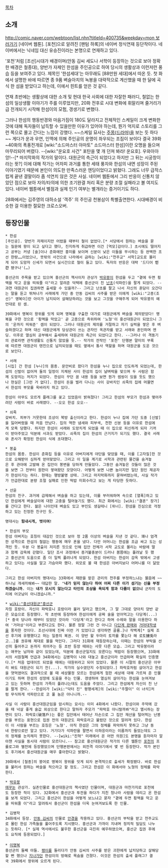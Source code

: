 [[목차]]

== 소개 ==
[[http://comic.naver.com/webtoon/list.nhn?titleId=400735&weekday=mon 보러가기]]
[네이버 웹툰]. [포천]으로 알려진 [팬텀 하록]의 네이버 정식연재 등단작이다. 네이버에서는 닉네임 대신 유승진이라는 본명으로 연재하고 있다.

'포천'처럼 [조선]시대가 배경이며(안동 김씨 세도나 서학이 등장하는 것으로 보아 정확한 배경은 철종대), 양반가 자제인 한섬을 주인공으로 하여 당시의 생활상과 이런저런 풍습 등을 보여주고 있다. 제목인 '한섬세대'는 아무래도 [88만원 세대]에서 따온 듯. 첫 화에서 설명한 바에 따르면 종 9품 벼슬아치의 녹봉을 대략적으로 계산했을 때 한 달에 곡식 한 섬을 받았다고 하는데, 이에서 힌트를 얻은 것 같다. 

연재 초반에는 생활상에 대한 소개 및 현대 한국 사회에 대한 자잘한 패러디, 철없는 한섬의 일상생활 이야기가 주를 이루었지만, 20화 전후로 시대 변화에 휘말리며 줄거리가 급 전개되기 시작해 한섬이의 모험, 갱생기로 변했다.

그러나 한섬의 행동반경와 마음가짐이 180도 달라지고 전체적인 스케일이 크게 변화한 것에 대해 독자들이 납득할 수 있을만한 이유가 있어야 하는데, 뭔가 억지로 스토리를 그런 쪽으로 몰고 간다는 느낌이 강했다. ~~스케일 묘사는 [[주몽(드라마)]]을 보는 듯 하다~~ 게다가 운과 우연, 인맥에 의해 주인공의 운명이 좌우되는 조짐이 보이다 결국 39화~40화의 폭풍전개로 [wiki:"소드마스터 야마토" 소드마스터 한섬]이란 오명을 들으며 마무리되어 버렸다. --[wiki:"운요호 사건" 포탄을 몇 개 던져 봐라! 운요호]. 우와아아앙!--[* 마지막화의 작가의 말이다. 대원군의 측근이 되었다고 하지만 그 뒤는 시궁창이라는 뜻?] 이에 대해 작가는 어차피 과거를 통한 세태 풍자와 한섬의 내면 성장이 주된 이야기였기 때문에 본인이 의도한 만족스러운 엔딩이었다고 밝혔다. 그래도 너무 급작스럽게 끝낸 결말이라 좀 석연치 않은 것은 사실. 네이버 웹툰에서 그리 반응이 신통치 않았던 점으로 보아 자의/타의에 의한 조기완결 처리 혹은 분량 조절 실패라고 볼 여지도 있다. 네이버 웹툰에서 별점과 실제 인기 여부는 별개라는 증거이기도 하다.

28화에서는 김주영의 대하소설 '객주' 의 주인공 천봉삼이 특별출연한다. 시대배경이 비슷한 걸 이용한 절묘한 크로스오버.

== 등장인물 ==
 * 한섬
 [주인공]. 양반가 자제이지만 어렸을 때부터 철이 없었다.[* 서당에서 원하는 벼슬을 묻는 질문에 왕이 되고 싶다고 했다, 진지하게 취급하면 이건 [역모]감이다.] 초시에도 떨어지고 공부는 커녕 [술]이나 춘화에만 흥미를 보이며 신분이 낮은 이들을 무시하는 등 완벽한 조선 한량……이었으나, 뜻밖의 사건으로 나라에서 금하는 [wiki:"천주교" 서학]교도로 몰리게 되어 도망자 신세가 되면서 실시간으로 철이 들고 있다. 독자의 반응은 대략 '드디어 '''인간''' 됐구나'(…)

 흥선군의 주목을 받고 있으며 흥선군의 책사이자 관상가 [[박유붕]]이 한섬을 두고 "곁에 두면 횡액을 막고 운을 띄워줄 이"라고 알려준 덕택에 흥선군이 친 [[난초]](석파란)을 팔게 되었다. --과연 대원군이 집권하면 출세할 수 있을까?-- 그리고 난초를 팔고 나서 자신의 혼담이 오간다는 말을 듣고 뛰쳐나가 서래에게 가던 중 안동 김씨의 사주를 받은 이에게 [wiki:"고종(조선)" 명복이]란 아이가 납치되어 살해당하려는 것을 보고 그것을 구해주게 되어 박유붕의 예언대로 된 셈.

 39화에서 명복이 왕위를 잇게 되며 명복을 구출한 대가로 대원군에게 벼슬을 제의받았다! 명복을 구한 것으로 '횡액을 막았고' 곧 고종으로 즉위하여 '노형'이 흥선대원군이 되었으니 그의 '운까지 띄워준' 셈이 되었다. 그러나 대원군의 제의를 거절하고 자기 실력을 쌓은 후 벼슬하겠다고 하며 대신 대원군에게 당상관이 쓰는 관자인 옥관자를 받고 서래와 혼인하며 엔딩. 이후로 열심히 공부해서 출세하여 대원군의 측근이 되었다고 한다. --그러나 이 격동기의 관료라면 관직생활도 신통치 않았을 듯.-- 작가의 전작인 '포천' 단행본 말미의 부록에 따르면 대원군이 텐진으로 납치되었을 때도 옆에서 통사 역할을 하며 대원군을 도운 것으로 보인다.

 * 서래
 [시집] 간 한섬 [누나]의 몸종. 문안비로 왔다가 한섬을 누나 집으로 인도하게 되었는데, 한섬의 신발이 없어져 둘의 일정이 지체된 사이 한섬의 집이 날벼락을 맞으며 두 사람은 함께 도망치는 처지가 되었다. 한섬이 꾸던 꿈 내용 등을 보면 뭔가 썸씽이 있을 듯도 했으나 현실은 [그런 거 없다]. 한섬이 돈을 벌러 다니는 사이 갖바치인 쇠죽의 집에 머물면서 한섬의 부모를 옥바라지 하고 있다.

 한섬이 아무도 모르게 플래그를 꽂고 있었음이 밝혀졌다! 그리고 한섬의 부모가 한섬과 맺어주려던 사람이 바로 서래였다. --오오 한섬 오오--

 * 쇠죽
 갖바치. 피부가 거뭇한데 조상이 북방 출신이라고 한다. 한섬이 누나 집에 가던 도중 [신발]을 잃어버렸을 때 처음 만났다. 집의 역한 냄새와 피부색, 천한 신분 등을 이유로 한섬에게 모욕 당했다. 하지만 한섬이 서래와 도망치게 되었을 때 이 집으로 피신하게 되자 기꺼이 받아주었고 덕분에 사과도 받았다. 쇠죽의 집이 한섬의 근거지가 되기도 했다. 결국 서래와 혼사가 확정된 한섬이 식에 초대했다.

 * 봉출
 한섬의 몸종. 한섬이 춘화집 등을 이유로 아버지에게 야단을 맞았을 때, 이를 [고자질]한 것으로 오해받아 심하게 얻어맞았다. 그리고 이 일을 계기로 서학과 관련된 물건을 숨겨놓은 후 관아에 고발해 온 집안이 봉변을 당하게 만들었다. 그동안 숨겨놓은 것들이 많은 것을 보면 그 전부터 원한이 쌓여왔던 모양이다. 어떻게 보면 나쁜 놈이지만 일단 원인 제공자가 한섬이기는 하다. 현재는 행방불명 상태. 그리고 마지막화까지 묻혀버렸는데, 사실 작가가 언급한대로 분량 조절 실패로 인한 떡밥 미회수라고 보는 게 타당한 듯하다.

 * 선윤
 한섬의 친구. 과거에 급제해서 벼슬을 하고 있는데, 이를 부러워하며 속으로 [열폭]하고 있던 한섬에게 벼슬살이에 대한 고충을 털어놓기도 했다. 최근 화에서는 [wiki:"결혼" 장가]를 간다고 한다. 젊은 나이인데 벼슬도 있고 부인도 생길테니 [위너]. 한섬을 진심으로 걱정하고 있는 진정한 친구인 듯.

 명대사는 '''힘내시게, 벗이여!'''

 * 한섬의 부모
 한섬 아버지는 호칭이 대감인 것으로 보아 정 2품 이상의 벼슬을 지낸 것 같다. 꽤나 엄격한 성격으로 한섬의 철없는 행동에 매우 혼을 냈다. 다만 어머니는 한섬을 조금 싸고 도는 성격인 듯. 두분 다 봉출이 저지른 짓으로 인해 집안 전체가 서학 교도로 몰리는 바람에 딸과 함께 감옥에 갇혔다. 일단 조사 과정에서 증거불충분이 드러나 봄쯤에는 풀려날 듯 했고 흥선군의 도움으로 좀 더 일찍 풀려나게 되었다. 한섬 아버지는 한섬이 감옥 밖에서 고생하고 있다는 사실을 알고 가슴아파 했다. 외모로 볼 때 한섬은 아버지보다 어머니를 더 닮았다.

 그리고 한섬 아버지의 명대사는 33화에서 재판을 맡은 관리의 천주를 부정하느냐는 물음에 ~~하나님 개새끼해봐~~ 대답한 말. "'''내가 믿지 않는다 하여 어찌 다른 이가 섬기는 신을 부정하겠습니까'''. 이는 '''내가 모시지 않는다고 타인의 조상을 욕되게 함과 다름이 없으니''' 군자의 도리에 어긋남이 아니겠습니까."

 * [[wiki:"흥선대원군"흥선군]]
 자칭 호랑이. 자신이 파락호니 호랑이라 불러 달라고 했으며, 그 말 그대로 양아치 양반 같은 모습으로 등장했다. 작 초반에 등장하여 한섬이에게 공짜 술을 얻어먹고는 다당계(...)[* 중국 당나라 때부터 있었던 것이라 '다당계'라고 한다고 하며 수레와 말을 이용한다 하여 '거마상'이라고 부른다고도 한다. 물론 정말 그런 건 아니고 [[다단계 판매]]와 [[거마대학생]]을 풍자한 것이다. 조선시대에 진짜 이런 거 있었다고 생각하면 골룸.]나 작백계[* 실제 조선 후기에 유행했다고 하는 일종의 복권. 이 양반 왈 두마리 토끼를 쫓는다 해 로토擄兎라고..]를 권유해 제대로 물을 먹인다. 그러다 31화에 재등장하는데, 이때는 한섬의 부탁을 선선히 들어주고 돈까지 쥐어주는 등 초반 등장 때와는 사뭇 다른 모습. 그리고 박유붕이라는 애꾸눈 남자와 같이 있었는데, 덕분에 흥선군일지도 모른다는 떡밥이 등장했으며, 33화에서의 서원철폐 언급과 34화에서는 김병학이 나와 대놓고 흥선군이라 언급하며 확실히 인증했다.[* 처음 업데이트 되었을 때에는 대원위라고 되어 있었다. 물론 이 시절의 흥선군은 아무리 봐도 대원군이 되기 전(...). 작가의 실수였던지 수정되었다.] 파락호처럼 살아가고 한섬을 엿먹였어도 결과적으로 볼 때 세상물정 모르는 한섬에게 험한 세상에 대해 가르쳐 준 인물이기도 하며 한섬의 성장에 도움을 주는 인물. 갱생하여 열심히 살아가는 한섬을 눈여겨보고 있는 듯하며 한섬의 가족이 풀려나는데도 도움을 주었다. 그리고 한섬에게 자신이 친 난을 팔게 한다. --한섬이가 [wiki:"닥터 진" 평행세계]의 [wiki:"주팔이" 이 녀석]처럼 무식하게 석파란으로 코 풀 놈은 아니니까.--

 사실 이 사람이 흥선대원군임을 암시하는 묘사는 이미 4화에서 나왔다. 한섬이와 주막에 갔을 때 넉살 좋게 술값 외상으로 한다고 말하자 주모가 "파락호 아니랄까봐"라고 멸시하는 장면이 있다. 파락호(破落戶)는 좋은 집안에서 태어난 자손으로 그 집안 재산을 털어먹는 난봉꾼을 부르는 표현으로 집권 전의 대원군도 파락호라고 불렸던 것으로 알려져 있다. 한섬이 이 사람을 부르는 호칭은 '노형'. 아직 한섬은 그의 정체를 파악하지 못하고 그냥 동네 한량으로만 알고 있다. 거기다가 석파란을 팔면서 이하응이라는 이름까지 들었는데도 그의 정체를 눈치채지 못한다. --[wiki:"진혁" 미래에서 온 어떤 의원]도 본명을 듣자마자 알아챈 사실을 동시대 사람이 모르다니.-- 참고로 흥선대원군은 작가의 다른 웹툰인 [[포천]]의 프롤로그와 별전에 등장했었으며 단행본판에서는 외전격 이야기에서 몇 번 등장한다. 작가 본인도 후기에서 흥선대원군을 매우 좋아한다고 밝혔다.

 39화에서 [철종]의 붕어로 명복이 왕위를 잇게 되자 본격적으로 출세가 확정됐다. 바로 한섬을 불러서 원하는 벼슬을 적으라고 할 정도. 그리고 한섬은 이 화에서야 노형의 정체를 파악한다.

 * [[박유붕]]
 [[애꾸눈]] 관상가. 실존인물로 흥선대원군의 책사였던 인물이며, 대원군과 마찬가지로 포천에도 등장한 적이 있다. 32화에서 흥선군과 투전을 하다가 지친 청나라 사람을 데리고 온 한섬을 보게 되었다. 그리고 흥선군이 한섬을 어떻게 보느냐고 묻자 "곁에 두면 횡액을 막고 운을 띄워줄 이"라고 알려줘서 흥선군이 한섬을 더욱 눈여겨보도록 한 인물.

 * 김병학
 34화에서 등장. [[안동 김씨]]의 인물로 [[안경]]을 착용하고 있다. 흥선군의 부탁을 받고 천주교도로 몰린 한섬 가족들을 풀어주도록 지시했다. 흥선군과 가까이 지내며 정치적 밀담도 나누는 듯하다. [* 실제 역사에서도 불우한 흥선군을 극진히 예우하였으며, 흥선군 집권 후에도 요직에 등용되었다.]
 
 * [[이명복]]
 흥선군의 둘째 아들. [[팽이]]를 돌리다가 안동 김씨의 사주를 받은 괴한에게 납치당하고 살해당할 뻔 했으나 [[지나가던]] 한섬이의 방해로 목숨을 건졌다. 이것은 한섬의 출세 플래그? 결국 39화에서 왕위에 오르게 된다.
